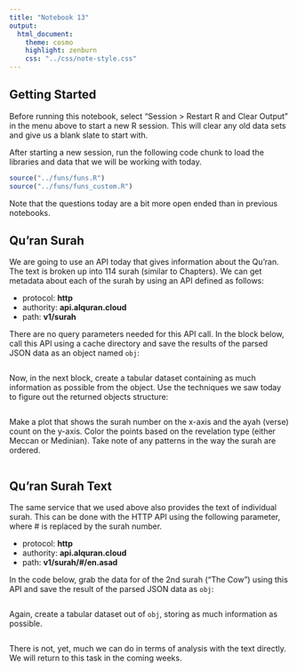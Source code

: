 ```yaml
---
title: "Notebook 13"
output:
  html_document:
    theme: cosmo
    highlight: zenburn
    css: "../css/note-style.css"
---
```


## Getting Started

Before running this notebook, select "Session > Restart R and Clear Output" in
the menu above to start a new R session. This will clear any old data sets and
give us a blank slate to start with.

After starting a new session, run the following code chunk to load the
libraries and data that we will be working with today.

```r
source("../funs/funs.R")
source("../funs/funs_custom.R")
```

Note that the questions today are a bit more open ended than in previous
notebooks.

## Qu'ran Surah

We are going to use an API today that gives information about the Qu'ran. The
text is broken up into 114 surah (similar to Chapters). We can get metadata 
about each of the surah by using an API defined as follows:

- protocol:   **http**
- authority:  **api.alquran.cloud**
- path:       **v1/surah**

There are no query parameters needed for this API call. In the block below,
call this API using a cache directory and save the results of the parsed JSON
data as an object named `obj`:

```r

```

Now, in the next block, create a tabular dataset containing as much information
as possible from the object. Use the techniques we saw today to figure out the
returned objects structure:

```r

```

Make a plot that shows the surah number on the x-axis and the ayah (verse)
count on the y-axis. Color the points based on the revelation type (either
Meccan or Medinian). Take note of any patterns in the way the surah are
ordered.

```r

```

## Qu'ran Surah Text

The same service that we used above also provides the text of individual surah.
This can be done with the HTTP API using the following parameter, where # is 
replaced by the surah number.

- protocol:   **http**
- authority:  **api.alquran.cloud**
- path:       **v1/surah/#/en.asad**

In the code below, grab the data for of the 2nd surah ("The Cow") using this 
API and save the result of the parsed JSON data as `obj`:

```r

```

Again, create a tabular dataset out of `obj`, storing as much information as
possible.

```r

```

There is not, yet, much we can do in terms of analysis with the text directly.
We will return to this task in the coming weeks.


